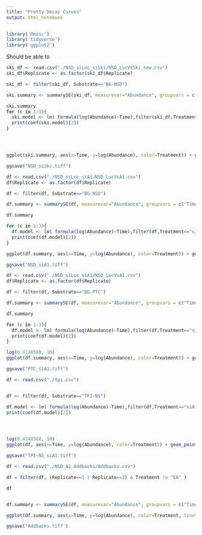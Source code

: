 ```yaml
---
title: "Pretty Decay Curves"
output: html_notebook
---
```



```r
library('Rmisc')
library('tidyverse')
library('ggplot2')
```


Should be able to 

```r
ski_df <- read.csv("./NSD_siLuc_siSki/NSD_LucVsSki_new.csv")
ski_df$Replicate <- as.factor(ski_df$Replicate)

ski_df <- filter(ski_df, Substrate=="BG-NSD")

ski.summary <- summarySE(ski_df, measurevar="Abundance", groupvars = c("Time", "Substrate", "Treatment"), na.rm=T)

ski.summary
for (c in 1:3){
  ski.model <- lm( formula(log(Abundance)~Time),filter(ski_df,Treatment=="siSki" & Replicate==c))
  print(coef(ski.model)[2])
}




ggplot(ski.summary, aes(x=Time, y=log(Abundance), color=Treatment)) + geom_point(size=3) + geom_smooth(method="lm", formula=(y~x), size=1.3, se=F) + geom_errorbar(aes(ymin=log(Abundance-se), ymax=log(Abundance+se), width=5)) +theme_minimal() + theme(panel.grid.major.y=element_blank(), panel.grid.minor.x=element_blank(), panel.grid.major.x=element_blank(), panel.border=element_rect(size=1, fill=NA, color='lightgrey'), panel.grid.minor.y=element_line(size=1, color='lightgrey')) + scale_y_continuous(lim=c(-1.21,0.1),minor_breaks = c(0.000001,-0.105360516, -0.223143551, -0.356674944, -0.510825624, -0.693147181, -0.916290732, -1.203972804, -1.609437912, -2.302585093)) + scale_color_manual(values=c( "#000000","#A4A4A5")) + scale_x_continuous(breaks=c(0,120,240,360))

ggsave("NSD_siSki.tiff")

```


```r
df <- read.csv("./NSD_siLuc_siA1/NSD_LucVsA1.csv")
df$Replicate <- as.factor(df$Replicate)

df <- filter(df, Substrate=="BG-NSD")

df.summary <- summarySE(df, measurevar="Abundance", groupvars = c("Time", "Substrate", "Treatment"), na.rm=T)

df.summary

for (c in 1:3){
  df.model <- lm( formula(log(Abundance)~Time),filter(df,Treatment=="siA1" & Replicate==c))
  print(coef(df.model)[2])
}

ggplot(df.summary, aes(x=Time, y=log(Abundance), color=Treatment)) + geom_point(size=3) + geom_smooth(method="lm", formula=(y~x), se=F, size=1.3) + geom_errorbar(aes(ymin=log(Abundance-se), ymax=log(Abundance+se), width=5)) +theme_minimal() + theme(panel.grid.major.y=element_blank(), panel.grid.minor.x=element_blank(), panel.grid.major.x=element_blank(), panel.border=element_rect(size=1, fill=NA, color='lightgrey'), panel.grid.minor.y=element_line(size=1, color='lightgrey')) + scale_y_continuous(lim=c(-1.21,0.1),minor_breaks = c(0.000001,-0.105360516, -0.223143551, -0.356674944, -0.510825624, -0.693147181, -0.916290732, -1.203972804, -1.609437912, -2.302585093)) + scale_color_manual(values=c( "#A4A4A5","#000000")) + scale_x_continuous(breaks=c(0,120,240,360))

ggsave("NSD_siA1.tiff")
```

```r
df <- read.csv("./NSD_siLuc_siA1/NSD_LucVsA1.csv")
df$Replicate <- as.factor(df$Replicate)

df <- filter(df, Substrate=="BG-PTC")

df.summary <- summarySE(df, measurevar="Abundance", groupvars = c("Time", "Substrate", "Treatment"), na.rm=T)

df.summary

for (c in 1:3){
  df.model <- lm( formula(log(Abundance)~Time),filter(df,Treatment=="siLuc" & Replicate==c))
  print(coef(df.model)[2])
}

log(0.4148588, 10)
ggplot(df.summary, aes(x=Time, y=log(Abundance), color=Treatment)) + geom_point(size=3) + geom_smooth(method="lm", formula=(y~x), se=F, size=1.3) + geom_errorbar(aes(ymin=log(Abundance-se), ymax=log(Abundance+se), width=5)) +theme_minimal() + theme(panel.grid.major.y=element_blank(), panel.grid.minor.x=element_blank(), panel.grid.major.x=element_blank(), panel.border=element_rect(size=1, fill=NA, color='lightgrey'), panel.grid.minor.y=element_line(size=1, color='lightgrey')) + scale_y_continuous(lim=c(-1.8,0.1),minor_breaks = c(0.000001,-0.105360516, -0.223143551, -0.356674944, -0.510825624, -0.693147181, -0.916290732, -1.203972804, -1.609437912, -2.302585093)) + scale_color_manual(values=c( "#A4A4A5","#000000")) + scale_x_continuous(breaks=c(0,120,240,360))

ggsave("PTC_siA1.tiff")
```

```r
df <- read.csv("./tpi.csv")


df <- filter(df, Substrate=="TPI-NS")

df.model <- lm( formula(log(Abundance)~Time),filter(df,Treatment=="siA1"))
print(coef(df.model)[2])




log(0.4148588, 10)
ggplot(df, aes(x=Time, y=log(Abundance), color=Treatment)) + geom_point(size=3) + geom_smooth(method="lm", formula=(y~x), se=F, size=1.3) +theme_minimal() + theme(panel.grid.major.y=element_blank(), panel.grid.minor.x=element_blank(), panel.grid.major.x=element_blank(), panel.border=element_rect(size=1, fill=NA, color='lightgrey'), panel.grid.minor.y=element_line(size=1, color='lightgrey')) + scale_y_continuous(lim=c(-1.21,0.1),minor_breaks = c(0.000001,-0.105360516, -0.223143551, -0.356674944, -0.510825624, -0.693147181, -0.916290732, -1.203972804, -1.609437912, -2.302585093)) + scale_color_manual(values=c( "#A4A4A5","#000000")) + scale_x_continuous(breaks=c(0,120,240,360))

ggsave("TPI-NS_siA1.tiff")
```

```r
df <- read.csv("./NSD_A1_Addbacks/Addbacks.csv")

df = filter(df, (Replicate==1 | Replicate==2) & Treatment != "EA" )

df


df.summary <- summarySE(df, measurevar="Abundance", groupvars = c("Time", "Substrate", "Treatment"), na.rm=T)

ggplot(df.summary, aes(x=Time, y=log(Abundance), color=Treatment, linetype=Treatment)) + geom_point(size=3) + geom_smooth(method="lm", formula=(y~x), se=F, size=1.3) + geom_errorbar(aes(ymin=log(Abundance-se), ymax=log(Abundance+se), width=5)) +theme_minimal() + theme(panel.grid.major.y=element_blank(), panel.grid.minor.x=element_blank(), panel.grid.major.x=element_blank(), panel.border=element_rect(size=1, fill=NA, color='lightgrey'), panel.grid.minor.y=element_line(size=1, color='lightgrey')) + scale_y_continuous(lim=c(-1.21,0.1),minor_breaks = c(0.000001,-0.105360516, -0.223143551, -0.356674944, -0.510825624, -0.693147181, -0.916290732, -1.203972804, -1.609437912, -2.302585093)) + scale_x_continuous(breaks=c(0,120,240,360)) + scale_color_manual(values=c( "#A4A4A5","#000000", "#A4A4A5")) + scale_linetype_manual(values=c(1,1,4))

ggsave('Addbacks.tiff')
```

